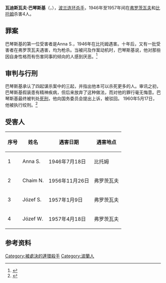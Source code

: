 {{Infobox criminal|name=瓦迪斯瓦夫·巴琴斯基<br>Władysław Baczyński|birth_date=1918年|birth_place=[[波兰第二共和国|波兰第二共和国]]|death_date={{Death date and age|1960|05|17|1918}}|death_place=[[波兰人民共和国|波兰人民共和国]]|cause=绞刑处死|conviction=[[谋杀|谋杀]]|sentence=[[死刑|死刑]]|victims=4|beginyear=1946|endyear=1957|country=[[波兰|波兰]]|states=[[西里西亚省|西里西亚]][[下西里西亚省|下西里西亚]]}}'''瓦迪斯瓦夫·巴琴斯基'''（{{lang-pl|Władysław Baczyński}}，{{bd|1918年||1960年|5月17日}}），[[波兰|波兰]][[連環殺手|连环杀手]]，1946年至1957年间在[[弗罗茨瓦夫|弗罗茨瓦夫]]和[[比托姆|比托姆]]杀害4人。

== 罪案 ==
巴琴斯基的第一位受害者是Anna S.，1946年在比托姆遇害。十年后，又有一批受害者在弗罗茨瓦夫遇害，均为枪杀。当被问及作案动机时，巴琴斯基说，他对那些因自身性格而有伤害同事的倾向的人感到厌恶。<ref name="shoot">{{Cite web|title=Serial shooter of people in 50s Wrocław Helpless|url=http://wroclaw.wyborcza.pl/wroclaw/7,142076,22437163,morderca-strzela-w-ciemnosciach-o-seryjnym-zabojcy-we-wroclawiu.html|accessdate=27 February 2019|author=Karolina Kijek|date=1 October 2017|publisher=wroclaw.wyborcza.pl|language=pl|archive-date=2019-02-28|archive-url=https://web.archive.org/web/20190228215635/http://wroclaw.wyborcza.pl/wroclaw/7,142076,22437163,morderca-strzela-w-ciemnosciach-o-seryjnym-zabojcy-we-wroclawiu.html|dead-url=no}}</ref>

==  审判与行刑 ==
巴琴斯基承认了四起谋杀案中的三起，并指出他本可以杀死更多的人。审讯之初，巴琴斯基假装患有精神疾病，但后来放弃了这种做法，而对他的罪行毫无悔意。巴琴斯基最终被判处[[死刑|死刑]]，他向国务委员会提出上诉，被驳回。 1960年5月17日，他被执行绞刑。<ref name="shoot">{{Cite web|title=Serial shooter of people in 50s Wrocław Helpless|url=http://wroclaw.wyborcza.pl/wroclaw/7,142076,22437163,morderca-strzela-w-ciemnosciach-o-seryjnym-zabojcy-we-wroclawiu.html|accessdate=27 February 2019|author=Karolina Kijek|date=1 October 2017|publisher=wroclaw.wyborcza.pl|language=pl}}</ref>

== 受害人 ==
{| class="wikitable sortable" style="margin-bottom: 10px;"
!序号
!姓名
!遇害日期
!遇害地点
|-
|1
|Anna S.
|1946年7月18日
|比托姆
|-
|2
|Chaim N.
|1956年11月26日
|弗罗茨瓦夫
|-
|3
|Józef S.
|1957年1月9日
|弗罗茨瓦夫
|-
|4
|Józef W.
|1957年4月18日
|弗罗茨瓦夫
|}

== 参考资料 ==
{{Reflist}}
[[Category:被處決的連環殺手|Category:被處決的連環殺手]]
[[Category:波蘭人|Category:波蘭人]]